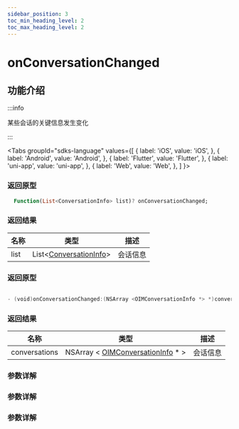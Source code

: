 ```yaml
---
sidebar_position: 3
toc_min_heading_level: 2
toc_max_heading_level: 2
---
```


# onConversationChanged

## 功能介绍

:::info

某些会话的关键信息发生变化

:::

<Tabs
groupId="sdks-language"
values={[
{ label: 'iOS', value: 'iOS', },
{ label: 'Android', value: 'Android', },
{ label: 'Flutter', value: 'Flutter', },
{ label: 'uni-app', value: 'uni-app', },
{ label: 'Web', value: 'Web', },
]
}>

<TabItem value="Flutter">

### 返回原型

```dart showLineNumbers
  Function(List<ConversationInfo> list)? onConversationChanged;
```

### 返回结果

| 名称          | 类型                                                                                    | 描述     |
| ------------- | --------------------------------------------------------------------------------------- | -------- |
| list | List<[ConversationInfo](docs/sdks/Class/Conversation/ConversationInfo.mdx)>  | 会话信息 |


</TabItem>

<TabItem value="iOS">

### 返回原型

```swift showLineNumbers

- (void)onConversationChanged:(NSArray <OIMConversationInfo *> *)conversations;

```

### 返回结果

| 名称          | 类型                                                                                    | 描述     |
| ------------- | --------------------------------------------------------------------------------------- | -------- |
| conversations | NSArray < [OIMConversationInfo](docs/sdks/Class/Conversation/ConversationInfo.mdx) \* > | 会话信息 |

</TabItem>

<TabItem value="Android">

### 参数详解

</TabItem>

<TabItem value="Web">

### 参数详解

</TabItem>

<TabItem value="uni-app">

### 参数详解

</TabItem>

</Tabs>
